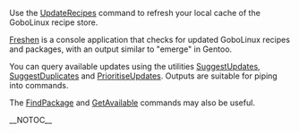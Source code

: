 Use the [[UpdateRecipes]] command to refresh your local cache of the GoboLinux recipe store.

[[Freshen]] is a console application that checks for updated GoboLinux recipes and packages, with an output similar to "emerge" in Gentoo.

You can query available updates using the utilities [[SuggestUpdates]], [[SuggestDuplicates]] and [[PrioritiseUpdates]]. Outputs are suitable for piping into commands.

The [[FindPackage]] and [[GetAvailable]] commands may also be useful. 

__NOTOC__

